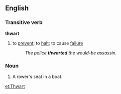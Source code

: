 ==English==
=== Transitive verb===
'''thwart'''
# to [[prevent]]; to [[halt]]; to cause [[failure]]
#:''The police '''thwarted''' the would-be assassin.''

===Noun===
#A rower's seat in a boat.

[[et:Thwart]]